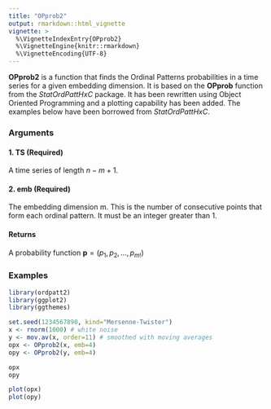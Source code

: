 ```yaml
---
title: "OPprob2"
output: rmarkdown::html_vignette
vignette: >
  %\VignetteIndexEntry{OPprob2}
  %\VignetteEngine{knitr::rmarkdown}
  %\VignetteEncoding{UTF-8}
---
```



**OPprob2** is a function that finds the Ordinal Patterns probabilities in a time series for a 
given embedding dimension. It is based on the **OPprob** function from the *StatOrdPattHxC* package.
It has been rewritten using Object Oriented Programming and a plotting capability has been added. The
examples below have been borrowed from *StatOrdPattHxC*.


### Arguments 

#### 1. TS (Required)

A time series of length $n − m + 1$.

#### 2. emb (Required)

The embedding dimension m. This is the number of consecutive points that form each ordinal pattern. It must be an integer greater than 1.

#### Returns

A probability function $\boldsymbol{p} = (p_1, p_2, ..., p_{m!})$ 

### Examples


```r
library(ordpatt2)
library(ggplot2)
library(ggthemes)
```


```r
set.seed(1234567890, kind="Mersenne-Twister")
x <- rnorm(1000) # white noise
y <- mov.av(x, order=11) # smoothed with moving averages
opx <- OPprob2(x, emb=4)
opy <- OPprob2(y, emb=4)

```


```r
opx
opy
```


```r
plot(opx)
plot(opy)
```




